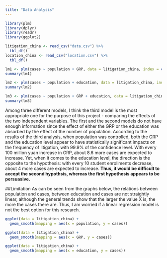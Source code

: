 ```yaml
---
title: "Data Analysis"
---
```

```r
library(plm)
library(dplyr)
library(readr)
library(ggplot2)

litigation_china <- read_csv("data.csv") %>%
  tbl_df()
location_china <- read_csv("location.csv") %>%
  tbl_df()

lm1 <- plm(cases ~ population + GRP, data = litigation_china, index = c('province', 'year'), model = "within")
summary(lm1)

lm2 <- plm(cases ~ population + education, data = litigation_china, index = c('province', 'year'), model = "within")
summary(lm2)

lm3 <- plm(cases ~ population + GRP + education, data = litigation_china, index = c('province', 'year'), model = "within")
summary(lm3)
```

Among three different models, I think the third model is the most appropriate one for the purpose of this project - comparing the effects of the two independent variables. The first and the second models do not have enough information since the effect of either the GRP or the education was absorbed by the effect of the number of population.
According to the results of the third analysis, when population was controlled, both the GRP and the education level appear to have statistically significant impacts on the frequency of litigation, with 99.9% of the confidence level. With every 100 million yuan increase in GRP, about 8.6 more cases are expected to increase. Yet, when it comes to the education level, the direction is the opposite to the hypothesis: with every 10 student enrollments decrease, about 4 more cases are expected to increase.
**Thus, it would be difficult to accept the second hypothsis, whereas the first hypothesis appears to be persuasive.**

##Limitation
As can be seen from the graphs below, the relations between population and cases, between education and cases are not straightly linear, although the general trends show that the larger the value X is, the more the cases there are. Thus, I am worried if a linear regression model is not the best option for this research.
```r
ggplot(data = litigation_china) +
  geom_smooth(mapping = aes(x = population, y = cases))

ggplot(data = litigation_china) +
  geom_smooth(mapping = aes(x = GRP, y = cases))

ggplot(data = litigation_china) +
  geom_smooth(mapping = aes(x = education, y = cases))
```
